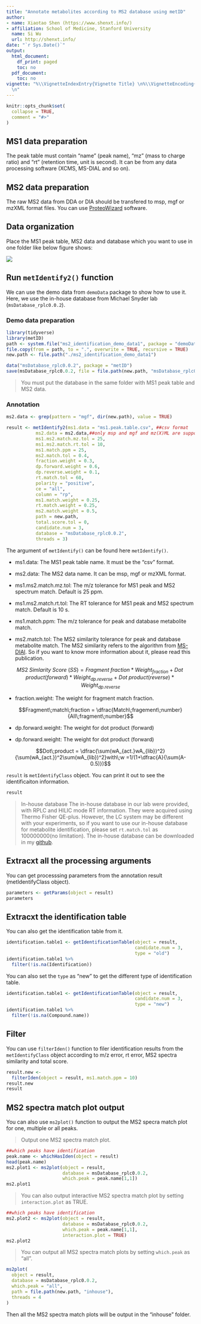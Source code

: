 ---
title: "Annotate metabolites according to MS2 database using metID"
author:
- name: Xiaotao Shen (https://www.shenxt.info/)
- affiliation: School of Medicine, Stanford University
  name: Si Wu
  url: http://shenxt.info/
date: "`r Sys.Date()`"
output:
  html_document:
    df_print: paged
    toc: no
  pdf_document:
    toc: no
vignette: "%\\VignetteIndexEntry{Vignette Title} \n%\\VignetteEncoding{UTF-8}\n%\\VignetteEngine{knitr::rmarkdown}
  \n"
---

```{r, include=FALSE}
knitr::opts_chunk$set(
  collapse = TRUE,
  comment = "#>"
)
```

## **MS1 data preparation**

The peak table must contain "name" (peak name), "mz" (mass to charge ratio) and "rt" (retention time, unit is second). It can be from any data processing software (XCMS, MS-DIAL and so on).

## MS2 data preparation

The raw MS2 data from DDA or DIA should be transfered to msp, mgf or mzXML format files. You can use [ProteoWizard](http://proteowizard.sourceforge.net/) software.


## Data organization

Place the MS1 peak table, MS2 data and database which you want to use in one folder like below figure shows:

![](../man/figures/metabolite_identification.png)

## **Run `metIdentify2()` function**

We can use the demo data from `demoData` package to show how to use it. Here, we use the in-house database from Michael Snyder lab (`msDatabase_rplc0.0.2`).

### **Demo data preparation**

```{r, eval = TRUE,warning=FALSE,message=FALSE,R.options="",cache=TRUE}
library(tidyverse)
library(metID)
path <- system.file("ms2_identification_demo_data1", package = "demoData")
file.copy(from = path, to = ".", overwrite = TRUE, recursive = TRUE)
new.path <- file.path("./ms2_identification_demo_data1")

data("msDatabase_rplc0.0.2", package = "metID")
save(msDatabase_rplc0.0.2, file = file.path(new.path, "msDatabase_rplc0.0.2"))
```

> You must put the database in the same folder with MS1 peak table and MS2 data.


### **Annotation**

```{r, eval = TRUE,warning=FALSE,message=FALSE,R.options="",cache=TRUE}
ms2.data <- grep(pattern = "mgf", dir(new.path), value = TRUE)

result <- metIdentify2(ms1.data = "ms1.peak.table.csv", ##csv format
           ms2.data = ms2.data,##only msp and mgf and mz(X)ML are supported
           ms1.ms2.match.mz.tol = 25,
           ms1.ms2.match.rt.tol = 10,
           ms1.match.ppm = 25,
           ms2.match.tol = 0.4,
           fraction.weight = 0.3,
           dp.forward.weight = 0.6,
           dp.reverse.weight = 0.1,
           rt.match.tol = 60,
           polarity = "positive", 
           ce = "all",
           column = "rp",
           ms1.match.weight = 0.25,
           rt.match.weight = 0.25,
           ms2.match.weight = 0.5,
           path = new.path,
           total.score.tol = 0,
           candidate.num = 3,
           database = "msDatabase_rplc0.0.2",
           threads = 3)
```

The argument of `metIdentify()` can be found here `metIdentify()`.

- ms1.data: The MS1 peak table name. It must be the "csv" format.

- ms2.data: The MS2 data name. It can be msp, mgf or mzXML format.

- ms1.ms2.match.mz.tol: The m/z tolerance for MS1 peak and MS2 spectrum match. Default is 25 ppm.

- ms1.ms2.match.rt.tol: The RT tolerance for MS1 peak and MS2 spectrum match. Default is 10 s.

- ms1.match.ppm: The m/z tolerance for peak and database metabolite match.

- ms2.match.tol: The MS2 similarity tolerance for peak and database metabolite match. The MS2 similarity refers to the algorithm from [MS-DIAl](https://www.nature.com/articles/nmeth.3393). So if you want to know more information about it, please read this publication.

$$MS2\;Simlarity\;Score\;(SS) = Fragment\;fraction*Weight_{fraction} + Dot\;product(forward) * Weight_{dp.reverse}+Dot\;product(reverse)*Weight_{dp.reverse}$$

- fraction.weight: The weight for fragment match fraction.

$$Fragment\;match\;fraction = \dfrac{Match\;fragement\;number}{All\;fragment\;number}$$

<!-- ![](../man/figures/fragment_match_fraction.PNG) -->

- dp.forward.weight: The weight for dot product (forward)

- dp.forward.weight: The weight for dot product (forward)

$$Dot\;product = \dfrac{\sum(wA_{act.}wA_{lib})^2}{\sum(wA_{act.})^2\sum(wA_{lib})^2}with\;w =1/(1+\dfrac{A}{\sum(A-0.5)})$$

<!-- ![](../man/figures/DP.PNG) -->


`result` is `metIdentifyClass` object. You can print it out to see the identificaiton information.

```{r, eval = TRUE,warning=FALSE,message=FALSE,R.options="",cache=TRUE}
result
```

> In-house database
The in-house database in our lab were provided, with RPLC and HILIC mode RT information. They were acquired using Thermo Fisher QE-plus. However, the LC system may be different with your experiments, so if you want to use our in-house database for metabolite identification, please set `rt.match.tol` as 100000000(no limitation). The in-house database can be downloaded in my [github](https://github.com/jaspershen/metID/tree/master/data).

## **Extracxt all the processing arguments**

You can get processsing parameters from the annotation result (metIdentifyClass object).

```{r, eval = TRUE,warning=FALSE,message=FALSE,R.options="",cache=TRUE}
parameters <- getParams(object = result)
parameters
```

## **Extracxt the identification table**

You can also get the identification table from it.

```{r, eval = TRUE,warning=FALSE,message=FALSE,R.options="",cache=TRUE}
identification.table1 <- getIdentificationTable(object = result, 
                                                candidate.num = 3, 
                                                type = "old")
identification.table1 %>% 
  filter(!is.na(Identification))
```

You can also set the `type` as "new" to get the different type of identification table.

```{r, eval = TRUE,warning=FALSE,message=FALSE,R.options="",cache=TRUE}
identification.table1 <- getIdentificationTable(object = result, 
                                                candidate.num = 3, 
                                                type = "new")
identification.table1 %>% 
  filter(!is.na(Compound.name))
```



## **Filter**

You can use `filterIden()` function to filer identification results from the `metIdentifyClass` object according to m/z error, rt error, MS2 spectra similarity and total score.

```{r, eval=TRUE,warning=FALSE,message=FALSE,R.options="",cache=TRUE}
result.new <- 
  filterIden(object = result, ms1.match.ppm = 10)
result.new
result
```

## **MS2 spectra match plot output**

You can also use `ms2plot()` function to output the MS2 specra match plot for one, multiple or all peaks.

> Output one MS2 spectra match plot.

```{r, eval = TRUE,warning=FALSE,message=FALSE,R.options="",cache=TRUE}
##which peaks have identification
peak.name <- whichHasIden(object = result)
head(peak.name)
ms2.plot1 <- ms2plot(object = result, 
                     database = msDatabase_rplc0.0.2, 
                     which.peak = peak.name[1,1])
ms2.plot1
```

> You can also output interactive MS2 spectra match plot by setting `interaction.plot` as TRUE.

```{r, eval = TRUE,warning=FALSE,message=FALSE,R.options="",cache=TRUE}
##which peaks have identification
ms2.plot2 <- ms2plot(object = result, 
                     database = msDatabase_rplc0.0.2, 
                     which.peak = peak.name[1,1], 
                     interaction.plot = TRUE)
ms2.plot2
```

> You can output all MS2 spectra match plots by setting `which.peak` as "all".

```{r, eval=FALSE,warning=FALSE,message=FALSE,R.options="",cache=TRUE}
ms2plot(
  object = result,
  database = msDatabase_rplc0.0.2,
  which.peak = "all",
  path = file.path(new.path, "inhouse"), 
  threads = 4
)
```

Then all the MS2 spectra match plots will be output in the "inhouse" folder.
